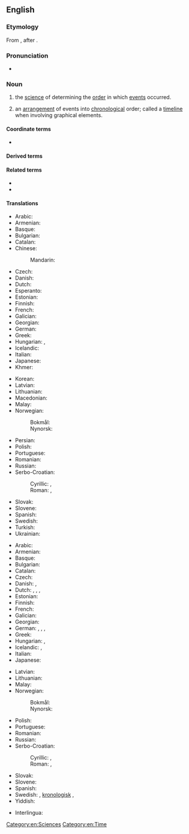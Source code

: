 ==English==
{{wikipedia}}

===Etymology===
From {{confix|chrono|t1=relating to time|logy|t2=study of, account of|lang=en}}, after {{etyl|NL.|en}} {{m|la|chronologia}}.

===Pronunciation===
* {{a|UK}} {{IPA|/kɹəˈnɒl.ə.dʒi/|lang=en}}

===Noun===
{{en-noun|~|chronologies}}

# {{lb|en|uncountable}} the [[science]] of determining the [[order]] in which [[events]] occurred.
# {{lb|en|countable}} an [[arrangement]] of events into [[chronological]] order; called a [[timeline]] when involving graphical elements.

====Coordinate terms====
* {{l|en|horology}}

====Derived terms====
{{der3|lang=en|chronological|chronologically|chronologicity|glottochronology|dendrochronology|ptilochronology|radiochronology|nucleocosmochronology|geochronology|gyrochronology|sclerochronology|thermochronology|biochronology|magnetochronology|synchronology|astrochronology|cosmochronology|mensiochronology|tephrochronology|skeletochronology}}

====Related terms====
* {{l|en|chronicle}}<!-- might want to check this one -->
* {{l|en|chronograph}}

====Translations====
{{trans-top|determining the order of events}}
* Arabic: {{t+|ar|تاريخ|m}}
* Armenian: {{t+|hy|ժամանակագրություն}}
* Basque: {{t|eu|kronologia}}
* Bulgarian: {{t+|bg|хронология|f}}
* Catalan: {{t+|ca|cronologia|f}}
* Chinese:
*: Mandarin: {{t+|cmn|年表|tr=niánbiǎo}}
* Czech: {{t+|cs|chronologie|f}}
* Danish: {{t|da|kronologi|c}}
* Dutch: {{t+|nl|chronologie|f}}
* Esperanto: {{t|eo|kronologio}}
* Estonian: {{t|et|kronoloogia}}
* Finnish: {{t+|fi|kronologia}}
* French: {{t+|fr|chronologie|f}}
* Galician: {{t|gl|cronoloxía|f}}
* Georgian: {{t|ka|ქრონოლოგია}}
* German: {{t+|de|Chronologie|f}}
* Greek: {{t+|el|χρονολογία|f}}
* Hungarian: {{t+|hu|időrend}}, {{t+|hu|kronológia}}
* Icelandic: {{t|is|tímatalsfræði|f}}
* Italian: {{t+|it|cronologia|f}}
* Japanese: {{t|ja|編年|tr=へんねん, hennen}}
* Khmer: {{t|km|កាលប្បវត្តិវិទ្យា|tr=kaal ppa’ voat vityie|sc=Khmr}}
{{trans-mid}}
* Korean: {{t|ko|연대학}}
* Latvian: {{t|lv|hronoloģija|f}}
* Lithuanian: {{t|lt|chronologija|f}}
* Macedonian: {{t|mk|хронологија|f}}
* Malay: {{t|ms|kronologi}}
* Norwegian:
*: Bokmål: {{t|nb|kronologi|m}}
*: Nynorsk: {{t|nn|kronologi|m}}
* Persian: {{t|fa|گاهشناسی|tr=gāhšenasī}}
* Polish: {{t+|pl|chronologia|f}}
* Portuguese: {{t+|pt|cronologia|f}}
* Romanian: {{t+|ro|cronologie|f}}
* Russian: {{t+|ru|хроноло́гия|f}}
* Serbo-Croatian: 
*: Cyrillic: {{t|sh|хронологија|f}} {{qualifier|Bosnia, Serbia}}, {{t|sh|кронологија|f}} {{qualifier|Croatia}}
*: Roman: {{t|sh|hronologija|f}} {{qualifier|Bosnia, Serbia}}, {{t+|sh|kronologija|f}} {{qualifier|Croatia}}
* Slovak: {{t+|sk|chronológia|f}}
* Slovene: {{t+|sl|kronologija|f}}
* Spanish: {{t+|es|cronología|f}}
* Swedish: {{t+|sv|kronologi|c}}
* Turkish: {{t+|tr|kronoloji}}
* Ukrainian: {{t|uk|хронологія|f}}
{{trans-bottom}}

{{trans-top|arrangement into chronological order}}
* Arabic: {{t|ar|تأريخ|m}}
* Armenian: {{t+|hy|ժամանակագրություն}}
* Basque: {{t|eu|kronologia}}
* Bulgarian: {{t+|bg|хронология|f}}
* Catalan: {{t+|ca|cronologia|f}}
* Czech: {{t+|cs|chronologie|f}}
* Danish: {{t|da|kronologi|c}}, {{t|da|kronologisk rækkefølge|c}}
* Dutch: {{t+|nl|chronologie|f}}, {{t|nl|tijdsorde|m}}, {{t|nl|tijdrekenkunde|f}}, {{t+|nl|tijdrekening|f}}
* Estonian: {{t|et|kronoloogia}}
* Finnish: {{t+|fi|kronologia}}
* French: {{t+|fr|chronologie|f}}
* Galician: {{t|gl|cronoloxía|f}}
* Georgian: {{t|ka|ქრონოლოგია}}
* German: {{t+|de|Chronologie|f}}, {{t|de|Zeitordnung|m}}, {{t|de|Zeitmessung|f}}, {{t+|de|Zeitrechnung|f}}
* Greek: {{t+|el|χρονολόγηση|f}}
* Hungarian: {{t+|hu|időrend}}, {{t+|hu|kronológia}}
* Icelandic: {{t|is|tímatal|n}}, {{t|is|tímasetning|f}}
* Italian: {{t+|it|cronologia|f}}
* Japanese: {{t|ja|年表|tr=ねんぴょう, nenpyō}}
{{trans-mid}}
* Latvian: {{t|lv|hronoloģija|f}}
* Lithuanian: {{t|lt|chronologija|f}}
* Malay: {{t|ms|kronologi}}
* Norwegian:
*: Bokmål: {{t|nb|kronologi|m}}
*: Nynorsk: {{t|nn|kronologi|m}}
* Polish: {{t+|pl|chronologia|f}}
* Portuguese: {{t+|pt|cronologia|f}}
* Romanian: {{t+|ro|cronologie|f}}
* Russian: {{t+|ru|хроноло́гия|f}}
* Serbo-Croatian: 
*: Cyrillic: {{t|sh|хронологија|f}} {{qualifier|Bosnia, Serbia}}, {{t|sh|кронологија|f}} {{qualifier|Croatia}}
*: Roman: {{t|sh|hronologija|f}} {{qualifier|Bosnia, Serbia}}, {{t+|sh|kronologija|f}} {{qualifier|Croatia}}
* Slovak: {{t+|sk|chronológia|f}}
* Slovene: {{t+|sl|kronologija|f}}
* Spanish: {{t+|es|cronología|f}}
* Swedish: {{t+|sv|kronologi|c}}, [[kronologisk]] {{t+|sv|ordning|c}}, {{t|sv|tidsordning|c}}
* Yiddish: {{t|yi|כראָנאָלאָגיע|f}}
{{trans-bottom}}

{{checktrans-top}}
* Interlingua: {{t-check|ia|chronologia}}
{{trans-mid}}
{{trans-bottom}}

[[Category:en:Sciences]]
[[Category:en:Time]]